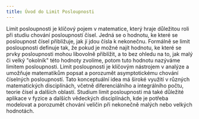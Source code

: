 ```yaml
---
title: Úvod do Limit Posloupnosti
---
```

Limit posloupnosti je klíčový pojem v matematice, který hraje důležitou roli při studiu chování posloupností čísel.
Jedná se o hodnotu, ke které se posloupnost čísel přibližuje, jak jí jdou čísla k nekonečnu.
Formálně se limit posloupnosti definuje tak, že pokud je možné najít hodnotu, ke které se prvky posloupnosti mohou libovolně přiblížit,
a to bez ohledu na to, jak malý či velký "okolník" této hodnoty zvolíme,
potom tuto hodnotu nazýváme limitem posloupnosti.
Limit posloupnosti je klíčovým nástrojem v analýze a umožňuje matematikům popsat a porozumět asymptotickému chování číselných posloupností.
Tato konceptuální idea má široké využití v různých matematických disciplínách, včetně diferenciálního a integrálního počtu, teorie čísel a dalších oblastí.
Studium limit posloupnosti má také důležité aplikace v fyzice a dalších vědeckých disciplínách,
kde je potřeba modelovat a porozumět chování veličin při nekonečně malých nebo velkých hodnotách.